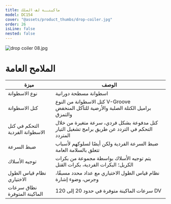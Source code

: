 ```yaml
---
title: ماكينــة لف السلك
model: DC154
cover: "@assets/product_thumbs/drop-coiler.jpg"
order: 26
isLine: false
nested: false
---
```



<ProductTabs />

![drop coiler 08.jpg](@assets/article_images/drop-coiler/drop-coiler-08.jpg)

# **الملامح العامة**

| ميزة                            | الوصف                                                                                         |
| ------------------------------- | --------------------------------------------------------------------------------------------- |
| نوع الاسطوانة                   | اسطوانة مسطحة دورانية                                                                         |
| كتل الاسطوانة                   | كتل الاسطوانة من النوع V-Groove <br/> براميل الكتلة الصلبة والأرضية للتآكل المنخفض والتمزق    |
| التحكم في كتل الاسطوانة الفردية | كتل مدفوعة بشكل فردي، سرعة متغيرة من خلال التحكم في التردد عن طريق برامج تشغيل التيار المتردد |
| ضبط السرعة                      | ضبط السرعة الفردية ولكن أيضًا لسلوكهم لأسباب تتعلق بالسلامة العامة                            |
| توجيه الأسلاك                   | يتم توجيه الأسلاك بواسطة مجموعة من بكرات الكريل؛ البكرات الفردية، بكرات القتل                 |
| نظام قياس الطول الاختياري       | نظام قياس الطول الاختياري مع عداد محدد مسبقًا، وجرس، وضوء إشارة                               |
| نطاق سرعات الماكينة المتوفرة    | سرعات الماكينة متوفرة في حدود 20 إلى 120 DV                                                   |

